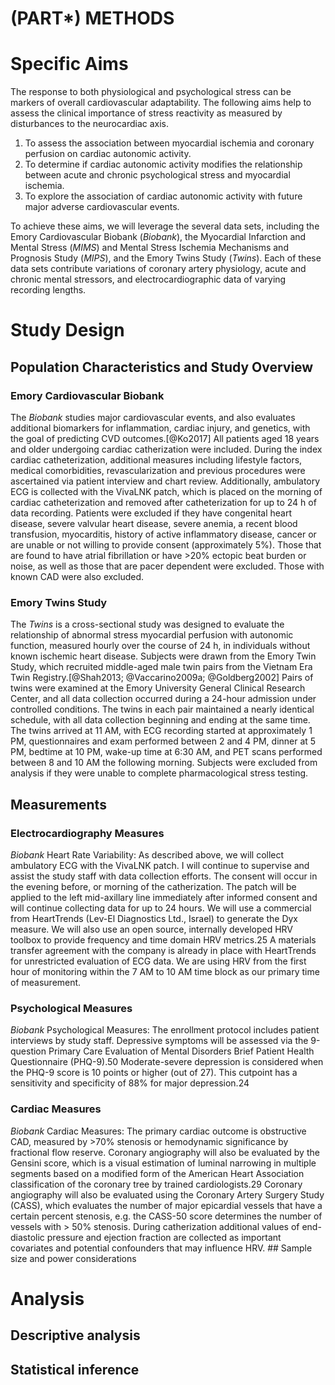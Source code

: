 # (PART\*) METHODS {-}

# Specific Aims

The response to both physiological and psychological stress can be markers of overall cardiovascular adaptability. The following aims help to assess the clinical importance of stress reactivity as measured by disturbances to the neurocardiac axis. 

1. To assess the association between myocardial ischemia and coronary perfusion on cardiac autonomic activity. 
1. To determine if cardiac autonomic activity modifies the relationship between acute and chronic psychological stress and myocardial ischemia.
1. To explore the association of cardiac autonomic activity with future major adverse cardiovascular events.

To achieve these aims, we will leverage the several data sets, including the Emory Cardiovascular Biobank (*Biobank*), the Myocardial Infarction and Mental Stress (*MIMS*) and Mental Stress Ischemia Mechanisms and Prognosis Study (*MIPS*), and the Emory Twins Study (*Twins*). Each of these data sets contribute variations of coronary artery physiology, acute and chronic mental stressors, and electrocardiographic data of varying recording lengths.

# Study Design

## Population Characteristics and Study Overview

### Emory Cardiovascular Biobank

The *Biobank* studies major cardiovascular events, and also evaluates additional biomarkers for inflammation, cardiac injury, and genetics, with the goal of predicting CVD outcomes.[@Ko2017] 
All patients aged 18 years and older undergoing cardiac catherization were included. 
During the index cardiac catheterization, additional measures including lifestyle factors, medical comorbidities, revascularization and previous procedures were ascertained via patient interview and chart review. 
Additionally, ambulatory ECG is collected with the VivaLNK patch, which is placed on the morning of cardiac catheterization and removed after catheterization for up to 24 h of data recording.
Patients were excluded if they have congenital heart disease, severe valvular heart disease, severe anemia, a recent blood transfusion, myocarditis, history of active inflammatory disease, cancer or are unable or not willing to provide consent (approximately 5%). 
Those that are found to have atrial fibrillation or have >20% ectopic beat burden or noise, as well as those that are pacer dependent were excluded.
Those with known CAD were also excluded.

### Emory Twins Study

The *Twins* is a cross-sectional study was designed to evaluate the relationship
of abnormal stress myocardial perfusion with autonomic function, measured hourly over the course of 24 h, in individuals without known ischemic heart disease. 
Subjects were drawn from the Emory Twin Study, which recruited middle-aged male twin pairs from the Vietnam Era Twin Registry.[@Shah2013; @Vaccarino2009a; @Goldberg2002]
Pairs of twins were examined at the Emory University General Clinical Research Center, and all data collection occurred during a 24-hour admission under controlled conditions. 
The twins in each pair maintained a nearly identical schedule, with all data collection beginning and ending at the same time. 
The twins arrived at 11 AM, with ECG recording started at approximately 1 PM, questionnaires and exam performed between 2 and 4 PM, dinner at 5 PM, bedtime at 10 PM, wake-up time at 6:30 AM, and PET scans performed between 8 and 10 AM the following morning. 
Subjects were excluded from analysis if they were unable to complete pharmacological stress testing. 

## Measurements

### Electrocardiography Measures

*Biobank*
Heart Rate Variability: As described above, we will collect ambulatory ECG with the VivaLNK patch. I will continue to supervise and assist the study staff with data collection efforts. The consent will occur in the evening before, or morning of the catherization. The patch will be applied to the left mid-axillary line immediately after informed consent and will continue collecting data for up to 24 hours. We will use a commercial from HeartTrends (Lev-El Diagnostics Ltd., Israel) to generate the Dyx measure. We will also use an open source, internally developed HRV toolbox to provide frequency and time domain HRV metrics.25 A materials transfer agreement with the company is already in place with HeartTrends for unrestricted evaluation of ECG data. We are using HRV from the first hour of monitoring within the 7 AM to 10 AM time block as our primary time of measurement.

### Psychological Measures

*Biobank*
Psychological Measures: The enrollment protocol includes patient interviews by study staff. Depressive symptoms will be assessed via the 9-question Primary Care Evaluation of Mental Disorders Brief Patient Health Questionnaire (PHQ-9).50 Moderate-severe depression is considered when the PHQ-9 score is 10 points or higher (out of 27). This cutpoint has a sensitivity and specificity of 88% for major depression.24

### Cardiac Measures

*Biobank*
Cardiac Measures: The primary cardiac outcome is obstructive CAD, measured by >70% stenosis or hemodynamic significance by fractional flow reserve. Coronary angiography will also be evaluated by the Gensini score, which is a visual estimation of luminal narrowing in multiple segments based on a modified form of the American Heart Association classification of the coronary tree by trained cardiologists.29 Coronary angiography will also be evaluated using the Coronary Artery Surgery Study (CASS), which evaluates the number of major epicardial vessels that have a certain percent stenosis, e.g. the CASS-50 score determines the number of vessels with > 50% stenosis. During catherization additional values of end-diastolic pressure and ejection fraction are collected as important covariates and potential confounders that may influence HRV.
## Sample size and power considerations


# Analysis

## Descriptive analysis

## Statistical inference
